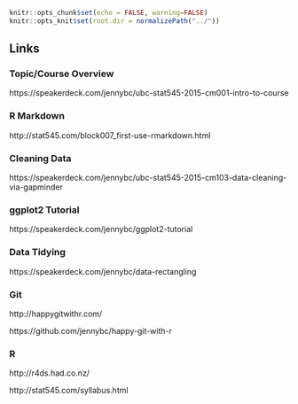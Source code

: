 ```r
knitr::opts_chunk$set(echo = FALSE, warning=FALSE)
knitr::opts_knit$set(root.dir = normalizePath("../"))
```

## Links

### Topic/Course Overview

https://speakerdeck.com/jennybc/ubc-stat545-2015-cm001-intro-to-course

### R Markdown
http://stat545.com/block007_first-use-rmarkdown.html

### Cleaning Data

https://speakerdeck.com/jennybc/ubc-stat545-2015-cm103-data-cleaning-via-gapminder

### ggplot2 Tutorial

https://speakerdeck.com/jennybc/ggplot2-tutorial

### Data Tidying

https://speakerdeck.com/jennybc/data-rectangling

### Git

http://happygitwithr.com/

https://github.com/jennybc/happy-git-with-r

### R

http://r4ds.had.co.nz/

http://stat545.com/syllabus.html
